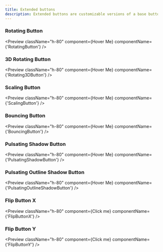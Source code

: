 ```yaml
---
title: Extended buttons
description: Extended buttons are customizable versions of a base button that enhance interaction with added styles and features.
---
```


### Rotating Button

<Preview
  className="h-80"
  component={<RotatingButton>Hover Me</RotatingButton>}
  componentName={'RotatingButton'}
/>

### 3D Rotating Button

<Preview
  className="h-80"
  component={<Rotating3DButton>Hover Me</Rotating3DButton>}
  componentName={'Rotating3DButton'}
/>

### Scaling Button

<Preview
  className="h-80"
  component={<ScalingButton>Hover Me</ScalingButton>}
  componentName={'ScalingButton'}
/>

### Bouncing Button

<Preview
  className="h-80"
  component={<BouncingButton>Hover Me</BouncingButton>}
  componentName={'BouncingButton'}
/>

### Pulsating Shadow Button

<Preview
  className="h-80"
  component={<PulsatingShadowButton>Hover Me</PulsatingShadowButton>}
  componentName={'PulsatingShadowButton'}
/>

### Pulsating Outline Shadow Button

<Preview
  className="h-80"
  component={<PulsatingOutlineShadowButton>Hover Me</PulsatingOutlineShadowButton>}
  componentName={'PulsatingOutlineShadowButton'}
/>

### Flip Button X

<Preview
  className="h-80"
  component={<FlipButtonX>Click me</FlipButtonX>}
  componentName={'FlipButtonX'}
/>

### Flip Button Y

<Preview
  className="h-80"
  component={<FlipButtonY>Click me</FlipButtonY>}
  componentName={'FlipButtonY'}
/>



